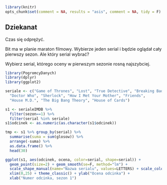 ```r
library(knitr)
opts_chunk$set(comment = NA, results = "asis", comment = NA, tidy = F)
```

## Dziekanat

Czas się odprężyć. 

Bit ma w planie maraton filmowy. Wybierze jeden serial i będzie oglądał cały pierwszy sezon. Ale który serial wybrać?

Wybierz serial, którego oceny w pierwszym sezonie rosną najszybciej.


```r
library(PogromcyDanych)
library(dplyr)
library(ggplot2)

seriale <- c("Game of Thrones", "Lost", "True Detective", "Breaking Bad",
  "Doctor Who", "Sherlock", "How I Met Your Mother", "Friends",
  "House M.D.", "The Big Bang Theory", "House of Cards")

s1 <- serialeIMDB %>% 
  filter(sezon==1) %>%
  filter(serial %in% seriale)
s1$odcinek <- as.numeric(as.character(s1$odcinek))

tmp <- s1 %>% group_by(serial) %>%
  summarise(suma = sum(glosow)) %>%
  arrange(-suma) %>%
  as.data.frame() %>%
  head(30)

ggplot(s1, aes(odcinek, ocena, color=serial, shape=serial)) +
  geom_point(size=2) + geom_smooth(se=F, method="lm") +
  scale_shape_manual(name="Nazwa serialu", values=LETTERS) + scale_color_discrete(name="Nazwa serialu")+
  xlim(0,25) + theme_classic() + ylab("Ocena odcinka") +
  xlab("Numer odcinka, sezon 1")

```

